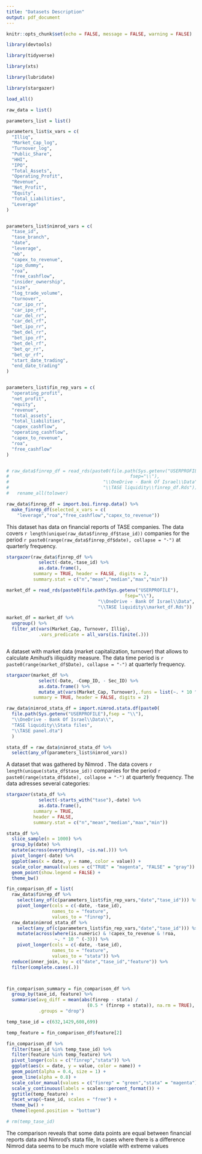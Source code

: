 ```yaml
---
title: "Datasets Description"
output: pdf_document
---
```



```r

knitr::opts_chunk$set(echo = FALSE, message = FALSE, warning = FALSE)

```


```r

library(devtools)

library(tidyverse)

library(xts)

library(lubridate)

library(stargazer)

load_all()

```


```r

raw_data = list()

parameters_list = list()

parameters_list$x_vars = c(
  "Illiq",
  "Market_Cap_log",
  "Turnover_log",
  "Public_Share",
  "HHI",
  "IPO",
  "Total_Assets",
  "Operating_Profit",
  "Revenue",
  "Net_Profit",
  "Equity",
  "Total_Liabilities",
  "Leverage"
)


parameters_list$nimrod_vars = c(
  "tase_id",
  "tase_branch",
  "date",
  "leverage",
  "mb",
  "capex_to_revenue",
  "ipo_dummy",
  "roa",
  "free_cashflow",
  "insider_ownership",
  "size",
  "log_trade_volume",
  "turnover",
  "car_ipo_rr",
  "car_ipo_rf",
  "car_del_rr",
  "car_del_rf",
  "bet_ipo_rr",
  "bet_del_rr",
  "bet_ipo_rf",
  "bet_del_rf",
  "bet_qr_rr",
  "bet_qr_rf",
  "start_date_trading",
  "end_date_trading"
)


parameters_list$fin_rep_vars = c(
  "operating_profit",
  "net_profit",
  "equity",
  "revenue",
  "total_assets",
  "total_liabilities",
  "capex_cashflow",
  "operating_cashflow",
  "capex_to_revenue",
  "roa",
  "free_cashflow"
)



```


\subsection{Financial reports}

```r

# raw_data$finrep_df = read_rds(paste0(file.path(Sys.getenv("USERPROFILE"),
#                                             fsep="\\"),
#                                   "\\OneDrive - Bank Of Israel\\Data",
#                                   "\\TASE liquidity\\finrep_df.Rds")) %>% 
#   rename_all(tolower)

raw_data$finrep_df = import.boi.finrep.data() %>% 
  make_finrep_df(selected_x_vars = c(
    "leverage","roa","free_cashflow","capex_to_revenue"))


```


This dataset has data on financial reports of TASE companies.
The data covers `r length(unique(raw_data$finrep_df$tase_id))` companies for the period `r paste0(range(raw_data$finrep_df$date), collapse = "-")` at quarterly frequency. 


```r

stargazer(raw_data$finrep_df %>% 
            select(-date,-tase_id) %>% 
            as.data.frame(),
          summary = TRUE, header = FALSE, digits = 2,
          summary.stat = c("n","mean","median","max","min"))

```




\subsection{Market data}

```r

market_df = read_rds(paste0(file.path(Sys.getenv("USERPROFILE"),
                                            fsep="\\"),
                                  "\\OneDrive - Bank Of Israel\\Data",
                                  "\\TASE liquidity\\market_df.Rds"))

market_df = market_df %>%
  ungroup() %>% 
  filter_at(vars(Market_Cap, Turnover, Illiq),
            .vars_predicate = all_vars(is.finite(.)))



```

A dataset with market data (market capitalization, turnover) that allows to calculate Amihud's iiliquidity measure. The data time period is `r paste0(range(market_df$Date), collapse = "-")` at quarterly frequency.

```r

stargazer(market_df %>% 
            select(-Date, -Comp_ID, - Sec_ID) %>% 
            as.data.frame() %>% 
            mutate_at(vars(Market_Cap, Turnover),.funs = list(~. * 10 ^ (-3))),
          summary = TRUE, header = FALSE, digits = 2)

```


\subsection{Nimrod's dataset}

```r

raw_data$nimrod_stata_df = import.nimrod.stata.df(paste0(
  file.path(Sys.getenv("USERPROFILE"),fsep = "\\"),
  "\\OneDrive - Bank Of Israel\\Data\\",
  "TASE liquidity\\Stata files",
  "\\TASE panel.dta")
  )

stata_df = raw_data$nimrod_stata_df %>% 
  select(any_of(parameters_list$nimrod_vars))


```


A dataset that was gathered by Nimrod . The data covers `r length(unique(stata_df$tase_id))` companies for the period `r paste0(range(stata_df$date), collapse = "-")` at quarterly frequency. 
The data adresses several categories:

\begin{itemize}
  \item
  Financial Reports
  \item
  Market data
\end{itemize}


```r

stargazer(stata_df %>% 
            select(-starts_with("tase"),-date) %>% 
            as.data.frame(),
          summary = TRUE,
          header = FALSE,
          summary.stat = c("n","mean","median","max","min"))

```



```r

stata_df %>% 
  slice_sample(n = 1000) %>% 
  group_by(date) %>% 
  mutate(across(everything(), ~is.na(.))) %>% 
  pivot_longer(-date) %>% 
  ggplot(aes(x = date, y = name, color = value)) + 
  scale_color_manual(values = c("TRUE" = "magenta", "FALSE" = "gray")) + 
  geom_point(show.legend = FALSE) + 
  theme_bw()

```


\subsubsection{Comparison of financial reports data}

```r

fin_comparison_df = list(
  raw_data$finrep_df %>% 
    select(any_of(c(parameters_list$fin_rep_vars,"date","tase_id"))) %>% 
    pivot_longer(cols = c(-date, -tase_id),
                 names_to = "feature",
                 values_to = "finrep"),
  raw_data$nimrod_stata_df %>% 
    select(any_of(c(parameters_list$fin_rep_vars,"date","tase_id"))) %>% 
    mutate(across(where(is.numeric) & !capex_to_revenue & !roa,
                  ~. * 10 ^ (-3))) %>% 
    pivot_longer(cols = c(-date, -tase_id),
                 names_to = "feature",
                 values_to = "stata")) %>% 
  reduce(inner_join, by = c("date","tase_id","feature")) %>% 
  filter(complete.cases(.))



fin_comparison_summary = fin_comparison_df %>% 
  group_by(tase_id, feature) %>% 
  summarise(avg_diff = mean(abs(finrep - stata) /
                              (0.5 * (finrep + stata)), na.rm = TRUE),
            .groups = "drop")


```


```r

temp_tase_id = c(632,1429,608,699)

temp_feature = fin_comparison_df$feature[2]

fin_comparison_df %>% 
  filter(tase_id %in% temp_tase_id) %>% 
  filter(feature %in% temp_feature) %>% 
  pivot_longer(cols = c("finrep","stata")) %>% 
  ggplot(aes(x = date, y = value, color = name)) + 
  geom_point(alpha = 0.4, size = 1) + 
  geom_line(alpha = 0.8) + 
  scale_color_manual(values = c("finrep" = "green","stata" = "magenta")) +
  scale_y_continuous(labels = scales::percent_format()) + 
  ggtitle(temp_feature) + 
  facet_wrap(~tase_id, scales = "free") + 
  theme_bw() + 
  theme(legend.position = "bottom")

# rm(temp_tase_id)

```

The comparison reveals that some data points are equal between
financial reports data and Nimrod's stata file, In cases where there is
a difference Nimrod data seems to be much more volatile with extreme
values

\section{Appendix}

